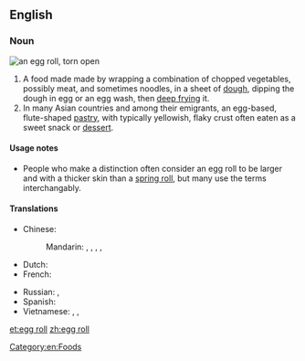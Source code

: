 ==English==

===Noun===
{{wikipedia}}
[[Image:CookbookEggrollOpen.jpg|thumb|an egg roll, torn open]]
{{en-noun|sg=[[egg]] [[roll]]}}

# A food made made by wrapping a combination of chopped vegetables, possibly meat, and sometimes noodles, in a sheet of [[dough]], dipping the dough in egg or an egg wash, then [[deep frying]] it.
# In many Asian countries and among their emigrants, an egg-based, flute-shaped [[pastry]], with typically yellowish, flaky crust often eaten as a sweet snack or [[dessert]].

====Usage notes====
*People who make a distinction often consider an egg roll to be larger and with a thicker skin than a [[spring roll]], but many use the terms interchangably.

====Translations====
{{trans-top|egg roll}}
* Chinese:
*: Mandarin: {{t|zh|雞蛋卷|sc=Hani}}, {{t|zh|鸡蛋卷|tr=jīdànjuǎn|sc=Hani}}, {{t|zh|蛋卷|tr=dànjuǎn|sc=Hani}}, {{t|zh|潤餅|sc=Hani}}, {{t|zh|润饼|tr=rùnbǐng|sc=Hani}}
* Dutch: {{t|nl|loempia|n}}
* French: {{t|fr|pâté impérial|m}}
{{trans-mid}}
* Russian: {{t|ru|яичный рулет|m|tr=jaíčnyj rulét|sc=Cyrl}}, {{t|ru|фаршированный блинчик|m|tr=farširóvannyj blínčik|sc=Cyrl}}
* Spanish: {{t|es|rollo de huevo|m}}
* Vietnamese: {{t|vi|nem}}, {{t|vi|chả giò}}, {{t|vi|nem rán}}
{{trans-bottom}}

[[Category:en:Foods]]

[[et:egg roll]]
[[zh:egg roll]]